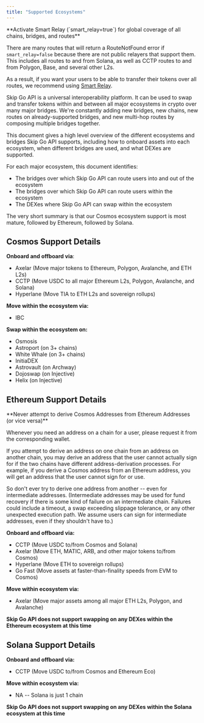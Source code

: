 ```yaml
---
title: "Supported Ecosystems"
---
```



<Info>
 **Activate Smart Relay (`smart_relay=true`) for global coverage of all chains, bridges, and routes**
 
 There are many routes that will return a RouteNotFound error if `smart_relay=false` because there are not public relayers that support them. This includes all routes to and from Solana, as well as CCTP routes to and from Polygon, Base, and several other L2s. 
 
 As a result, if you want your users to be able to transfer their tokens over all routes, we recommend using [Smart Relay](/general/smart-relay).
</Info>

Skip Go API is a universal interoperability platform. It can be used to swap and transfer tokens within and between all major ecosystems in crypto over many major bridges. We're constantly adding new bridges, new chains, new routes on already-supported bridges, and new multi-hop routes by composing multiple bridges together. 

This document gives a high level overview of the different ecosystems and bridges Skip Go API supports, including how to onboard assets into each ecosystem, when different bridges are used, and what DEXes are supported. 

For each major ecosystem, this document identifies: 

* The bridges over which Skip Go API can route users into and out of the ecosystem
* The bridges over which Skip Go API can route users within the ecosystem
* The DEXes where Skip Go API can swap within the ecosystem

The very short summary is that our Cosmos ecosystem support is most mature, followed by Ethereum, followed by Solana. 

## Cosmos Support Details

**Onboard and offboard via**: 

* Axelar (Move major tokens to Ethereum, Polygon, Avalanche, and ETH L2s)
* CCTP (Move USDC to all major Ethereum L2s, Polygon, Avalanche, and Solana)
* Hyperlane (Move TIA to ETH L2s and sovereign rollups)

**Move within the ecosystem via:** 

* IBC

**Swap within the ecosystem on:**

* Osmosis
* Astroport (on 3+ chains)
* White Whale (on 3+ chains)
* InitiaDEX
* Astrovault (on Archway)
* Dojoswap (on Injective)
* Helix (on Injective)

## Ethereum Support Details


 <Warning>
 **Never attempt to derive Cosmos Addresses from Ethereum Addresses (or vice versa)**
 
 Whenever you need an address on a chain for a user, please request it from the corresponding wallet. 
 
 If you attempt to derive an address on one chain from an address on another chain, you may derive an address that the user cannot actually sign for if the two chains have different address-derivation processes. For example, if you derive a Cosmos address from an Ethereum address, you will get an address that the user cannot sign for or use. 
 
 So don't ever try to derive one address from another -- even for intermediate addresses. (Intermediate addresses may be used for fund recovery if there is some kind of failure on an intermediate chain. Failures could include a timeout, a swap exceeding slippage tolerance, or any other unexpected execution path. We assume users can sign for intermediate addresses, even if they shouldn't have to.)
</Warning>

**Onboard and offboard via:** 

* CCTP (Move USDC to/from Cosmos and Solana)
* Axelar (Move ETH, MATIC, ARB, and other major tokens to/from Cosmos)
* Hyperlane (Move ETH to sovereign rollups)
* Go Fast (Move assets at faster-than-finality speeds from EVM to Cosmos)

**Move within ecosystem via:** 

* Axelar (Move major assets among all major ETH L2s, Polygon, and Avalanche)

**Skip Go API does not support swapping on any DEXes within the Ethereum ecosystem at this time**

## Solana Support Details

**Onboard and offboard via:** 

* CCTP (Move USDC to/from Cosmos and Ethereum Eco)

**Move within ecosystem via:** 

* NA -- Solana is just 1 chain

**Skip Go API does not support swapping on any DEXes within the Solana ecosystem at this time**
